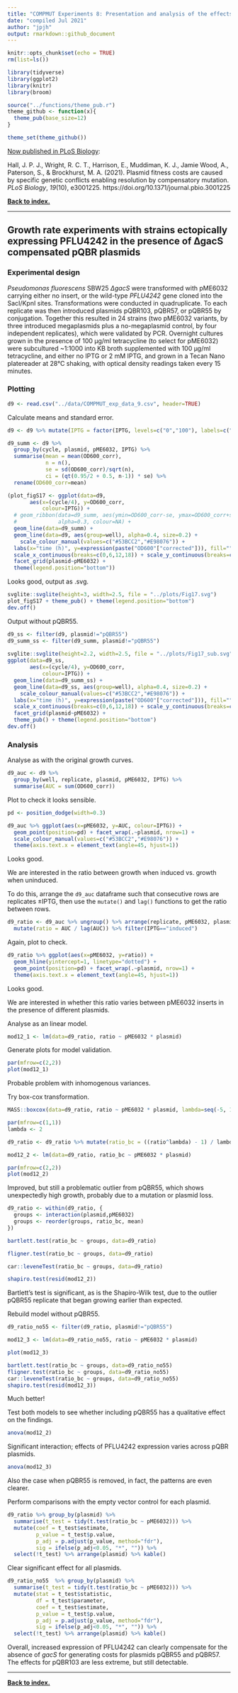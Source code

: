 ```yaml
---
title: "COMPMUT Experiments 8: Presentation and analysis of the effects of PFLU4242 expression in the ∆gacS mutant"
date: "compiled Jul 2021"
author: "jpjh"
output: rmarkdown::github_document
---
```


```r
knitr::opts_chunk$set(echo = TRUE)
rm(list=ls())

library(tidyverse)
library(ggplot2)
library(knitr)
library(broom)

source("../functions/theme_pub.r")
theme_github <- function(x){
  theme_pub(base_size=12)
}

theme_set(theme_github())
```

[Now published in PLoS Biology](https://journals.plos.org/plosbiology/article?id=10.1371/journal.pbio.3001225):

Hall, J. P. J., Wright, R. C. T., Harrison, E., Muddiman, K. J., Jamie Wood, A., Paterson, S., & Brockhurst, M. A. (2021). Plasmid fitness costs are caused by specific genetic conflicts enabling resolution by compensatory mutation. *PLoS Biology*, *19*(10), e3001225. https://doi.org/10.1371/journal.pbio.3001225

**[Back to index.](COMPMUT_index.md)**

---

## Growth rate experiments with strains ectopically expressing PFLU4242 in the presence of ∆gacS compensated pQBR plasmids

### Experimental design

*Pseudomonas fluorescens* SBW25 *∆gacS* were transformed with pME6032 carrying either no insert, or the wild-type *PFLU4242* gene cloned into the SacI/KpnI sites. Transformations were conducted in quadruplicate. To each replicate was then introduced plasmids pQBR103, pQBR57, or pQBR55 by conjugation. Together this resulted in 24 strains (two pME6032 variants, by three introduced megaplasmids plus a no-megaplasmid control, by four independent replicates), which were validated by PCR. Overnight cultures grown in the presence of 100 µg/ml tetracycline (to select for pME6032) were subcultured ~1:1000 into KB broth supplemented with 100 µg/ml tetracycline, and either no IPTG or 2 mM IPTG, and grown in a Tecan Nano platereader at 28°C shaking, with optical density readings taken every 15 minutes.

### Plotting

```r
d9 <- read.csv("../data/COMPMUT_exp_data_9.csv", header=TRUE)
```

Calculate means and standard error. 

```r
d9 <- d9 %>% mutate(IPTG = factor(IPTG, levels=c("0","100"), labels=c("uninduced","induced"))) 

d9_summ <- d9 %>%
  group_by(cycle, plasmid, pME6032, IPTG) %>%
  summarise(mean = mean(OD600_corr), 
            n = n(), 
            se = sd(OD600_corr)/sqrt(n), 
            ci = (qt(0.95/2 + 0.5, n-1)) * se) %>%
  rename(OD600_corr=mean)

(plot_figS17 <- ggplot(data=d9,
       aes(x=(cycle/4), y=OD600_corr,
           colour=IPTG)) +
  # geom_ribbon(data=d9_summ, aes(ymin=OD600_corr-se, ymax=OD600_corr+se, fill=IPTG),
  #             alpha=0.3, colour=NA) +
  geom_line(data=d9_summ) +
  geom_line(data=d9, aes(group=well), alpha=0.4, size=0.2) +
    scale_colour_manual(values=c("#53BCC2","#E98076")) +
  labs(x="time (h)", y=expression(paste("OD600"["corrected"])), fill="", colour="") +
  scale_x_continuous(breaks=c(0,6,12,18)) + scale_y_continuous(breaks=c(0,0.5,1.0)) +
  facet_grid(plasmid~pME6032) +
  theme(legend.position="bottom"))
```

Looks good, output as .svg.

```r
svglite::svglite(height=3, width=2.5, file = "../plots/Fig17.svg")
plot_figS17 + theme_pub() + theme(legend.position="bottom")
dev.off()
```

Output without pQBR55.

```r
d9_ss <- filter(d9, plasmid!="pQBR55")
d9_summ_ss <- filter(d9_summ, plasmid!="pQBR55")
       
svglite::svglite(height=2.2, width=2.5, file = "../plots/Fig17_sub.svg")
ggplot(data=d9_ss,
       aes(x=(cycle/4), y=OD600_corr,
           colour=IPTG)) +
  geom_line(data=d9_summ_ss) +
  geom_line(data=d9_ss, aes(group=well), alpha=0.4, size=0.2) +
    scale_colour_manual(values=c("#53BCC2","#E98076")) +
  labs(x="time (h)", y=expression(paste("OD600"["corrected"])), fill="", colour="") +
  scale_x_continuous(breaks=c(0,6,12,18)) + scale_y_continuous(breaks=c(0,0.5,1.0)) +
  facet_grid(plasmid~pME6032) +
  theme_pub() + theme(legend.position="bottom")
dev.off()
```

### Analysis

Analyse as with the original growth curves.

```r
d9_auc <- d9 %>%
  group_by(well, replicate, plasmid, pME6032, IPTG) %>%
  summarise(AUC = sum(OD600_corr))
```

Plot to check it looks sensible.

```r
pd <- position_dodge(width=0.3)

d9_auc %>% ggplot(aes(x=pME6032, y=AUC, colour=IPTG)) +
  geom_point(position=pd) + facet_wrap(.~plasmid, nrow=1) + 
  scale_colour_manual(values=c("#53BCC2","#E98076")) +
  theme(axis.text.x = element_text(angle=45, hjust=1))
```

Looks good.

We are interested in the ratio between growth when induced vs. growth when uninduced. 

To do this, arrange the `d9_auc` dataframe such that consecutive rows are replicates ±IPTG, then use the `mutate()` and `lag()` functions to get the ratio between rows. 

```r
d9_ratio <- d9_auc %>% ungroup() %>% arrange(replicate, pME6032, plasmid, IPTG) %>%
  mutate(ratio = AUC / lag(AUC)) %>% filter(IPTG=="induced")
```

Again, plot to check.

```r
d9_ratio %>% ggplot(aes(x=pME6032, y=ratio)) +
  geom_hline(yintercept=1, linetype="dotted") +
  geom_point(position=pd) + facet_wrap(.~plasmid, nrow=1) +
  theme(axis.text.x = element_text(angle=45, hjust=1))
```

Looks good.

We are interested in whether this ratio varies between pME6032 inserts in the presence of different plasmids.

Analyse as an linear model. 

```r
mod12_1 <- lm(data=d9_ratio, ratio ~ pME6032 * plasmid)
```

Generate plots for model validation.

```r
par(mfrow=c(2,2))
plot(mod12_1)
```

Probable problem with inhomogenous variances.

Try box-cox transformation.

```r
MASS::boxcox(data=d9_ratio, ratio ~ pME6032 * plasmid, lambda=seq(-5, 10, 0.5))

par(mfrow=c(1,1))
lambda <- 2

d9_ratio <- d9_ratio %>% mutate(ratio_bc = ((ratio^lambda) - 1) / lambda)

mod12_2 <- lm(data=d9_ratio, ratio_bc ~ pME6032 * plasmid)

par(mfrow=c(2,2))
plot(mod12_2)
```

Improved, but still a problematic outlier from pQBR55, which shows unexpectedly high growth, probably due to a mutation or plasmid loss. 

```r
d9_ratio <- within(d9_ratio, {
  groups <- interaction(plasmid,pME6032)
  groups <- reorder(groups, ratio_bc, mean)
})

bartlett.test(ratio_bc ~ groups, data=d9_ratio)

fligner.test(ratio_bc ~ groups, data=d9_ratio)

car::leveneTest(ratio_bc ~ groups, data=d9_ratio)

shapiro.test(resid(mod12_2))
```

Bartlett's test is significant, as is the Shapiro-Wilk test, due to the outlier pQBR55 replicate that began growing earlier than expected.

Rebuild model without pQBR55.

```r
d9_ratio_no55 <- filter(d9_ratio, plasmid!="pQBR55")

mod12_3 <- lm(data=d9_ratio_no55, ratio ~ pME6032 * plasmid)

plot(mod12_3)

bartlett.test(ratio_bc ~ groups, data=d9_ratio_no55)
fligner.test(ratio_bc ~ groups, data=d9_ratio_no55)
car::leveneTest(ratio_bc ~ groups, data=d9_ratio_no55)
shapiro.test(resid(mod12_3))
```

Much better!

Test both models to see whether including pQBR55 has a qualitative effect on the findings.

```r
anova(mod12_2)
```

Significant interaction; effects of PFLU4242 expression varies across pQBR plasmids.

```r
anova(mod12_3)
```

Also the case when pQBR55 is removed, in fact, the patterns are even clearer. 

Perform comparisons with the empty vector control for each plasmid.

```r
d9_ratio %>% group_by(plasmid) %>%
  summarise(t_test = tidy(t.test(ratio_bc ~ pME6032))) %>%
  mutate(coef = t_test$estimate,
         p_value = t_test$p.value,
         p_adj = p.adjust(p_value, method="fdr"),
         sig = ifelse(p_adj<0.05, "*", "")) %>%
  select(!t_test) %>% arrange(plasmid) %>% kable()
```

Clear significant effect for all plasmids. 

```r
d9_ratio_no55  %>% group_by(plasmid) %>%
  summarise(t_test = tidy(t.test(ratio_bc ~ pME6032))) %>%
  mutate(stat = t_test$statistic,
         df = t_test$parameter,
         coef = t_test$estimate,
         p_value = t_test$p.value,
         p_adj = p.adjust(p_value, method="fdr"),
         sig = ifelse(p_adj<0.05, "*", "")) %>%
  select(!t_test) %>% arrange(plasmid) %>% kable()
```

Overall, increased expression of PFLU4242 can clearly compensate for the absence of *gacS* for generating costs for plasmids pQBR55 and pQBR57. The effects for pQBR103 are less extreme, but still detectable. 

---

**[Back to index.](COMPMUT_index.md)**